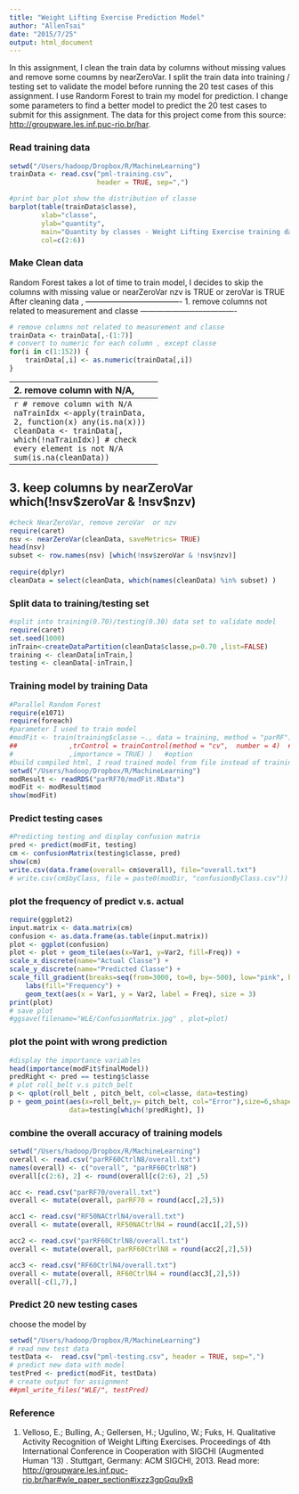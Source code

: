 ```yaml
---
title: "Weight Lifting Exercise Prediction Model"
author: "AllenTsai"
date: "2015/7/25"
output: html_document
---
```


In this assignment, I clean the train data by columns without missing values and remove some coumns by nearZeroVar. I split the train data into training / testing set to validate the model before running the 20 test cases of this assignment. I use Randorm Forest to train my model for prediction. I change some parameters to find a better model to predict the 20 test cases to submit for this assignment. 
The data for this project come from this source:  <http://groupware.les.inf.puc-rio.br/har>.

### Read training data
```r
setwd("/Users/hadoop/Dropbox/R/MachineLearning")
trainData <- read.csv("pml-training.csv", 
                      header = TRUE, sep=",")

#print bar plot show the distribution of classe
barplot(table(trainData$classe), 
        xlab="classe", 
        ylab="quantity", 
        main="Quantity by classes - Weight Lifting Exercise training dataset",
        col=c(2:6))
```


### Make Clean data
Random Forest takes a lot of time to train model, I decides to skip the columns with missing value or nearZeroVar nzv is TRUE or zeroVar is TRUE
After cleaning data ,
-------------------------------------
1. remove columns not related to measurement and classe
-------------------------------------
```r
# remove columns not related to measurement and classe
trainData <- trainData[,-(1:7)]
# convert to numeric for each column , except classe
for(i in c(1:152)) {
    trainData[,i] <- as.numeric(trainData[,i])
}
```
-------------------------------------
2. remove column with N/A, 
-------------------------------------
```r
# remove column with N/A
naTrainIdx <-apply(trainData, 2, function(x) any(is.na(x)))
cleanData <- trainData[, which(!naTrainIdx)]
# check every element is not N/A
sum(is.na(cleanData))
```
-------------------------------------
3. keep columns by nearZeroVar which(!nsv$zeroVar & !nsv$nzv)
-------------------------------------
```r
#check NearZeroVar, remove zeroVar  or nzv  
require(caret)
nsv <- nearZeroVar(cleanData, saveMetrics= TRUE)
head(nsv)
subset <- row.names(nsv) [which(!nsv$zeroVar & !nsv$nzv)]
  
require(dplyr)
cleanData = select(cleanData, which(names(cleanData) %in% subset) )
```

### Split data to training/testing set
```r
#split into training(0.70)/testing(0.30) data set to validate model
require(caret)
set.seed(1000)
inTrain<-createDataPartition(cleanData$classe,p=0.70 ,list=FALSE)
training <- cleanData[inTrain,]
testing <- cleanData[-inTrain,]
```

### Training model by training Data
```r
#Parallel Random Forest 
require(e1071)
require(foreach)
#parameter I used to train model
#modFit <- train(training$classe ~., data = training, method = "parRF") #default 
##             ,trControl = trainControl(method = "cv",  number = 4)  #option
#              ,importance = TRUE) )   #option
#build compiled html, I read trained model from file instead of training model
setwd("/Users/hadoop/Dropbox/R/MachineLearning")
modResult <- readRDS("parRF70/modFit.RData")
modFit <- modResult$mod
show(modFit)
```

### Predict testing cases
```r
#Predicting testing and display confusion matrix
pred <- predict(modFit, testing)
cm <- confusionMatrix(testing$classe, pred)
show(cm)
write.csv(data.frame(overall= cm$overall), file="overall.txt")
# write.csv(cm$byClass, file = paste0(modDir, "confusionByClass.csv"))
```

### plot the frequency of predict v.s. actual
```r
require(ggplot2)
input.matrix <- data.matrix(cm)
confusion <- as.data.frame(as.table(input.matrix))
plot <- ggplot(confusion)
plot <- plot + geom_tile(aes(x=Var1, y=Var2, fill=Freq)) + 
scale_x_discrete(name="Actual Classe") + 
scale_y_discrete(name="Predicted Classe") + 
scale_fill_gradient(breaks=seq(from=3000, to=0, by=-500), low="pink", high = "red") +
    labs(fill="Frequency") +
    geom_text(aes(x = Var1, y = Var2, label = Freq), size = 3)
print(plot)
# save plot
#ggsave(filename="WLE/ConfusionMatrix.jpg" , plot=plot)
```
### plot the point with wrong prediction
```r
#display the importance variables 
head(importance(modFit$finalModel))
predRight <- pred == testing$classe
# plot roll_belt v.s pitch_belt
p <- qplot(roll_belt , pitch_belt, col=classe, data=testing)
p + geom_point(aes(x=roll_belt,y= pitch_belt, col="Error"),size=6,shape=4,
               data=testing[which(!predRight), ])
```

### combine the overall accuracy of training models
```r
setwd("/Users/hadoop/Dropbox/R/MachineLearning")
overall <- read.csv("parRF60CtrlN8/overall.txt")
names(overall) <- c("overall", "parRF60CtrlN8")
overall[c(2:6), 2] <- round(overall[c(2:6), 2] ,5)

acc <- read.csv("parRF70/overall.txt")
overall <- mutate(overall, parRF70 = round(acc[,2],5))

acc1 <- read.csv("RF50NACtrlN4/overall.txt")
overall <- mutate(overall, RF50NACtrlN4 = round(acc1[,2],5))

acc2 <- read.csv("parRF60CtrlN8/overall.txt")
overall <- mutate(overall, parRF60CtrlN8 = round(acc2[,2],5))

acc3 <- read.csv("RF60CtrlN4/overall.txt")
overall <- mutate(overall, RF60CtrlN4 = round(acc3[,2],5))
overall[-c(1,7),]
```


### Predict 20 new testing cases
choose the model by
```r
setwd("/Users/hadoop/Dropbox/R/MachineLearning")
# read new test data
testData <-  read.csv("pml-testing.csv", header = TRUE, sep=",")
# predict new data with model 
testPred <- predict(modFit, testData)
# create output for assignment
##pml_write_files("WLE/", testPred) 
```


### Reference
1. Velloso, E.; Bulling, A.; Gellersen, H.; Ugulino, W.; Fuks, H. Qualitative Activity Recognition of Weight Lifting Exercises. Proceedings of 4th International Conference in Cooperation with SIGCHI (Augmented Human '13) . Stuttgart, Germany: ACM SIGCHI, 2013.
Read more: <http://groupware.les.inf.puc-rio.br/har#wle_paper_section#ixzz3gpGqu9xB>
